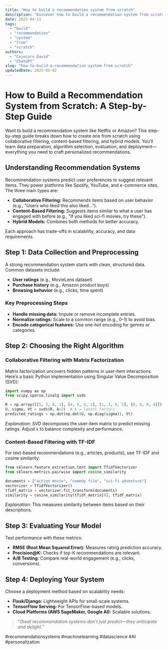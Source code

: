 ```yaml
---
title: "How to build a recommendation system from scratch"
description: "Discover how to build a recommendation system from scratch with this in-depth guide, providing actionable insights and practical tips to boost your knowledge and results."
date: 2025-04-11
tags:
  - "build"
  - "recommendation"
  - "system"
  - "from"
  - "scratch"
authors:
  - "Cojocaru David"
  - "ChatGPT"
slug: "how-to-build-a-recommendation-system-from-scratch"
updatedDate: 2025-05-02
---
```


# How to Build a Recommendation System from Scratch: A Step-by-Step Guide  

Want to build a recommendation system like Netflix or Amazon? This step-by-step guide breaks down how to create one from scratch using collaborative filtering, content-based filtering, and hybrid models. You’ll learn data preparation, algorithm selection, evaluation, and deployment—everything you need to craft personalized recommendations.  

## Understanding Recommendation Systems  

Recommendation systems predict user preferences to suggest relevant items. They power platforms like Spotify, YouTube, and e-commerce sites. The three main types are:  

- **Collaborative Filtering:** Recommends items based on user behavior (e.g., "Users who liked this also liked...").  
- **Content-Based Filtering:** Suggests items similar to what a user has engaged with before (e.g., "If you liked sci-fi movies, try these").  
- **Hybrid Models:** Combines both methods for better accuracy.  

Each approach has trade-offs in scalability, accuracy, and data requirements.  

## Step 1: Data Collection and Preprocessing  

A strong recommendation system starts with clean, structured data. Common datasets include:  

- **User ratings** (e.g., MovieLens dataset)  
- **Purchase history** (e.g., Amazon product buys)  
- **Browsing behavior** (e.g., clicks, time spent)  

### Key Preprocessing Steps  

- **Handle missing data:** Impute or remove incomplete entries.  
- **Normalize ratings:** Scale to a common range (e.g., 0–1) to avoid bias.  
- **Encode categorical features:** Use one-hot encoding for genres or categories.  

## Step 2: Choosing the Right Algorithm  

### Collaborative Filtering with Matrix Factorization  

Matrix factorization uncovers hidden patterns in user-item interactions. Here’s a basic Python implementation using Singular Value Decomposition (SVD):  

```python  
import numpy as np  
from scipy.sparse.linalg import svds  

R = np.array([[5, 3, 0, 1], [4, 0, 0, 1], [1, 1, 0, 5], [0, 0, 0, 4]])  
U, sigma, Vt = svds(R, k=2)  # k = latent factors  
predicted_ratings = np.dot(np.dot(U, np.diag(sigma)), Vt)  
```  

_Explanation:_ SVD decomposes the user-item matrix to predict missing ratings. Adjust `k` to balance complexity and performance.  

### Content-Based Filtering with TF-IDF  

For text-based recommendations (e.g., articles, products), use TF-IDF and cosine similarity:  

```python  
from sklearn.feature_extraction.text import TfidfVectorizer  
from sklearn.metrics.pairwise import cosine_similarity  

documents = ["action movie", "comedy film", "sci-fi adventure"]  
vectorizer = TfidfVectorizer()  
tfidf_matrix = vectorizer.fit_transform(documents)  
similarity = cosine_similarity(tfidf_matrix[0], tfidf_matrix)  
```  

_Explanation:_ This measures similarity between items based on their descriptions.  

## Step 3: Evaluating Your Model  

Test performance with these metrics:  

- **RMSE (Root Mean Squared Error):** Measures rating prediction accuracy.  
- **Precision@K:** Checks if top-K recommendations are relevant.  
- **A/B Testing:** Compare real-world engagement (e.g., clicks, conversions).  

## Step 4: Deploying Your System  

Choose a deployment method based on scalability needs:  

- **Flask/Django:** Lightweight APIs for small-scale systems.  
- **TensorFlow Serving:** For TensorFlow-based models.  
- **Cloud Platforms (AWS SageMaker, Google AI):** Scalable solutions.  

> _"Great recommendation systems don’t just predict—they anticipate and delight."_  

#recommendationsystems #machinelearning #datascience #AI #personalization